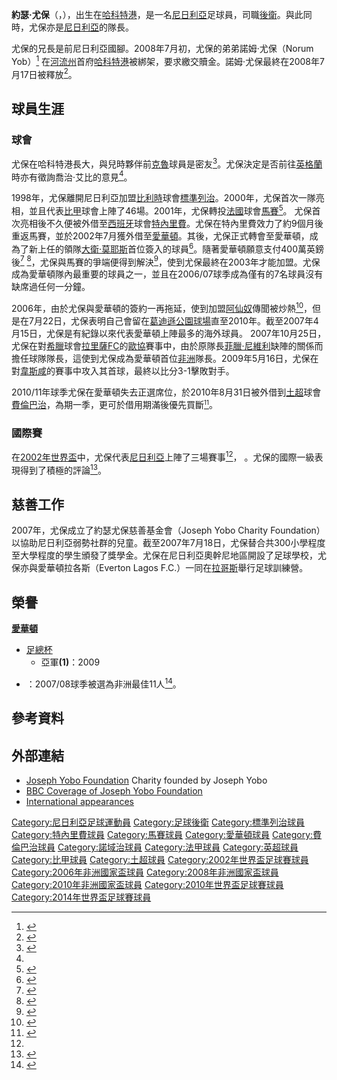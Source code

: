 {{noteTA
|T=zh-hans:约瑟夫·约博;zh-hk:約瑟·尤保;zh-tw:約瑟·尤保;
|G1=足球
|G2=法甲
|G3=西甲
|G4=英超
|G5=uefa
|1=zh-hans:约瑟夫·约博;zh-hk:約瑟·尤保;zh-tw:約瑟·尤保;
|2=zh-hans:约博;zh-hk:尤保;zh-tw:尤保;
|3=zh-hans:古迪逊公园球場;zh-hk:葛迪遜公園球場;zh-tw:古迪遜公園球場;
|4=zh-hans:菲尔·内维尔;zh-hk:菲臘·尼維利;zh-tw:菲力普·耐維爾;
|5=zh:拉各斯;zh-hans:拉各斯;zh-hk:拉各斯;zh-tw:拉哥斯;
}}
{{Infobox football biography 
|name                = 約瑟·尤保<br />Joseph Yobo
|image               = JosephYobo.JPG
|caption             = 尤保 playing for [[費倫巴治體育會|費倫巴治]] in 2012
|image_size          = 200
|fullname            = Joseph Phillip Yobo<ref name="Hugman2010-11 448">{{cite book|editor-first=Barry J.|editor-last=Hugman|title=The PFA Footballers' Who's Who 2010–11|publisher=[[Mainstream_Publishing|Mainstream Publishing]]|year=2010|isbn=978-1-84596-601-0|page=448}}</ref>
|birth_date         = {{birth date and age|1980|9|6|df=y}}<ref name="Hugman2010-11 448"/>
|birth_place = 尼日利亞[[河流州|河流州]][[科諾|科諾]]
|height              = {{convert|1.88|m|ftin|abbr=on}}<ref name="guardian_interview">{{cite news
 |url=https://www.theguardian.com/football/2003/sep/07/sport.comment2 
 |title=Yobo in power play 
 |newspaper=[[The_Guardian|The Guardian]] 
 |date=7 September 2003 
 |accessdate=19 September 2008 
 |location=London 
 |first=Jamie 
 |last=Jackson 
 |archivedate=22 July 2014 
 |archiveurl=https://web.archive.org/web/20140722204431/http://www.theguardian.com/football/2003/sep/07/sport.comment2 
 |deadurl=no 
 |df= 
}}</ref>
|            position = [[後衛_(足球)|後衛]]
|currentclub         = 
|clubnumber          = 
|youthyears1 = 1996–1997 |youthclubs1 = Michellin-Harcourt
|youthyears2 = 1997–1998 |youthclubs2 = [[皇家標準列治|標準列治]]
|years1 = 1998–2001 | clubs1 = [[皇家標準列治|標準列治]]               | caps1 = 46 | goals1 = 2
|years2 = 2001–2003 | clubs2 = [[马赛奥林匹克|马赛]]               | caps2 = 23 | goals2 = 0
|years3 = 2001–2002 | clubs3 = → [[特內里費體育會|特內里費]]                  | caps3 = 0  | goals3 = 0
|years4 = 2002–2003 | clubs4 = → [[埃弗顿足球俱乐部|埃弗顿]]                  | caps4 = 24 | goals4 = 0
|years5 = 2003–2012 | clubs5 = [[埃弗顿足球俱乐部|埃弗顿]]                           | caps5 = 196| goals5 = 8
|years6 = 2010–2012 | clubs6 = → [[費倫巴治體育會|費倫巴治]] | caps6 = 69 | goals6 = 2
|years7 = 2012–2014     | clubs7 = [[費倫巴治體育會|費倫巴治]]      | caps7 = 21 | goals7 = 1
|years8 = 2014      | clubs8 = → [[诺里奇城足球俱乐部|诺里奇城]]        | caps8 = 8  | goals8 = 0
|totalcaps = 387 |totalgoals = 13 |
|nationalyears1 = 2001–2014
|nationalteam1 = [[尼日利亞國家足球隊|尼日利亞]] 
|nationalcaps1 = 101<ref>{{Cite web |url=http://eaglecity.blogspot.com/2014/06/joseph-yobo-questions-and-yet-four.html?spref=tw |title=存档副本 |accessdate=2017-11-08 |archive-date=2017-11-08 |archive-url=https://web.archive.org/web/20171108205015/http://eaglecity.blogspot.com/2014/06/joseph-yobo-questions-and-yet-four.html?spref=tw |dead-url=no }}</ref>
|nationalgoals1 = 7
|            pcupdate = 2012年6月1日
|            ntupdate = 2012年6月1日
}}

'''約瑟·尤保'''（{{lang-en|'''Joseph Yobo'''}}，{{bd|1980年|9月6日|catIdx=Yobo, Joseph}}），出生在[[哈科特港|哈科特港]]，是一名[[尼日利亞|尼日利亞]]足球員，司職[[後衛_(足球)|後衛]]。與此同時，尤保亦是[[尼日利亞國家足球隊|尼日利亞]]的隊長。

尤保的兄長是前尼日利亞國腳{{Link-en|艾拔·尤保|Albert Yobo}}。2008年7月初，尤保的弟弟諾姆·尤保（Norum Yob）<ref>{{en}}{{Cite news
 |url=http://uk.eurosport.yahoo.com/06072008/58/premier-league-everton-offer-yobo-assistance.html 
 |title=Everton offer Yobo assistance 
}}{{dead link|date=六月 2017 |bot=InternetArchiveBot }}</ref> 在[[河流州|河流州]]首府[[哈科特港|哈科特港]]被綁架，要求繳交贖金。諾姆·尤保最終在2008年7月17日被釋放<ref>{{en}}{{Cite news 
 |url=http://kickoffnigeria.com/static/news/article.php?id=2260 
 |title=Yobo's Brother Released 
 |accessdate=2009-08-05 
 |archive-date=2012-05-25 
 |archive-url=https://archive.today/20120525202803/http://kickoffnigeria.com/static/news/article.php?id=2260 
 |dead-url=yes 
 }}</ref>。

== 球員生涯 ==
=== 球會 ===
尤保在哈科特港長大，與兒時夥伴前[[克魯足球會|克魯]]球員{{Link-en|喬治·艾比|George Abbey (footballer)}}是密友<ref name="Copnall">{{en}}{{cite web|url=http://news.bbc.co.uk/sport2/hi/football/africa/3483353.stm|title=Abbey days|last=Copnall|first=James|date=12 February 2004|work=BBC Sport|accessdate=2009-04-27|archive-date=2012-03-06|archive-url=https://web.archive.org/web/20120306092244/http://news.bbc.co.uk/sport2/hi/football/africa/3483353.stm|dead-url=no}}</ref>。尤保決定是否前往[[英格蘭|英格蘭]]時亦有徵詢喬治·艾比的意見<ref name="Copnall"/>。

1998年，尤保離開尼日利亞加盟[[比利時|比利時]]球會[[標準列治|標準列治]]。2000年，尤保首次一隊亮相，並且代表[[比利時足球甲級聯賽|比甲]]球會上陣了46場。2001年，尤保轉投[[法國|法國]]球會[[馬賽足球會|馬賽]]<ref>{{en}}
{{Cite news
| url        = http://news.bbc.co.uk/sport1/low/football/africa/1493202.stm
| title      = European Preview: Belgium Transfers
| work       = [[BBC|BBC]]
| date       = 2001-08-15
| accessdate = 2008-09-19
}}
</ref>。
尤保首次亮相後不久便被外借至[[西班牙|西班牙]]球會[[特內里費足球會|特內里費]]。尤保在特內里費效力了約9個月後重返馬賽，並於2002年7月獲外借至[[愛華頓足球會|愛華頓]]。其後，尤保正式轉會至愛華頓，成為了新上任的領隊[[大衛·莫耶斯|大衛·莫耶斯]]首位簽入的球員<ref name="bbc_2002">{{en}}
{{Cite news
| url       = http://news.bbc.co.uk/sport1/low/football/teams/e/everton/2098473.stm
| title       = Everton complete Yobo chase
| work       = [[BBC|BBC]]
| date       = 2002-07-09
| accessdate       = 2008-09-19
| archive-date       = 2003-12-12
| archive-url       = https://web.archive.org/web/20031212090617/http://news.bbc.co.uk/sport1/low/football/teams/e/everton/2098473.stm
| dead-url       = no
}}</ref>。隨著愛華頓願意支付400萬英鎊後<ref>{{en}}
{{Cite news
| url        = http://www.guardian.co.uk/football/2002/nov/28/newsstory.sport10
| title      = Everton close in on Yobo's signature
| work       = [[The_Guardian|The Guardian]]
| date       = 2002-11-28
| accessdate = 2008-09-19
}}
</ref>
<ref>{{en}}
{{Cite news
| url       = http://www.guardian.co.uk/football/2003/sep/07/sport.comment2
| title       = Yobo in power play
| work       = [[The_Guardian|The Guardian]]
| date       = 2003-09-07
| accessdate       = 2008-09-19
| archive-date       = 2009-02-07
| archive-url       = https://web.archive.org/web/20090207093951/http://www.guardian.co.uk/football/2003/sep/07/sport.comment2
| dead-url       = no
}}</ref>，尤保與馬賽的爭端便得到解決<ref name="everton_profile">{{en}}
{{Cite news
| url   = http://www.evertonfc.com/match/former-blues.html?player_id=20
| title   = Joseph Yobo - Everton F.C. Player Profile
}}{{Dead link|date=2020年1月 |bot=InternetArchiveBot |fix-attempted=yes }}</ref>，使到尤保最終在2003年才能加盟。尤保成為愛華頓隊內最重要的球員之一，並且在2006/07球季成為僅有的7名球員沒有缺席過任何一分鐘。

2006年，由於尤保與愛華頓的簽約一再拖延，使到加盟[[阿仙奴足球會|阿仙奴]]傳聞被炒熱<ref>{{en}}
{{Cite news
| url       = http://news.bbc.co.uk/sport2/hi/football/teams/e/everton/4873048.stm
| title       = Everton face Yobo contract delay
| work       = [[BBC|BBC]]
| date       = 2006-04-03
| accessdate       = 2008-09-19
| archive-date       = 2012-03-22
| archive-url       = https://web.archive.org/web/20120322162543/http://news.bbc.co.uk/sport2/hi/football/teams/e/everton/4873048.stm
| dead-url       = no
}}</ref>，但是在7月22日，尤保表明自己會留在[[葛迪遜公園球場|葛迪遜公園球場]]直至2010年。截至2007年4月15日，尤保是有紀錄以來代表愛華頓上陣最多的海外球員。
2007年10月25日，尤保在對[[希臘|希臘]]球會[[拉里薩FC|拉里薩FC]]的[[歐洲足協盃|歐協]]賽事中，由於原隊長[[菲臘·尼維利|菲臘·尼維利]]缺陣的關係而擔任球隊隊長，這使到尤保成為愛華頓首位[[非洲|非洲]]隊長。2009年5月16日，尤保在對[[韋斯咸足球會|韋斯咸]]的賽事中攻入其首球，最終以比分3-1擊敗對手。

2010/11年球季尤保在愛華頓失去正選席位，於2010年8月31日被外借到[[土超|土超]]球會[[費倫巴治體育會|費倫巴治]]，為期一季，更可於借用期滿後優先買斷<small><ref>{{cite news |language=en |url=http://news.bbc.co.uk/sport2/hi/football/teams/e/everton/8958582.stm |title=Everton's Joseph Yobo close to Fenerbahce switch |publisher=[[BBC|BBC]] Sport |date=2010-08-31 |accessdate=2010-09-01 |archive-date=2010-09-01 |archive-url=https://web.archive.org/web/20100901191845/http://news.bbc.co.uk/sport2/hi/football/teams/e/everton/8958582.stm |dead-url=no }}</ref></small>。

=== 國際賽 ===
在[[2002年世界盃|2002年世界盃]]中，尤保代表[[尼日利亞國家足球隊|尼日利亞]]上陣了三場賽事<ref name="bbc_2002" />，{{fact|更攻入了一球<ref name="everton_profile" />|time=2014-06-27}}
。尤保的國際一級表現得到了積極的評論<ref>{{en}}
{{Cite news
| url        = http://www.guardian.co.uk/football/2008/jan/22/africannationscup2008.africannationscup1
| title      = Yobo and Toure provide light in the dark
| work       = [[The_Guardian|The Guardian]]
| date       = 2008-01-22
| accessdate = 2008-09-19
}}
</ref>。

== 慈善工作 ==
2007年，尤保成立了約瑟尤保慈善基金會（Joseph Yobo Charity Foundation）以協助尼日利亞弱勢社群的兒童。截至2007年7月18日，尤保替合共300小學程度至大學程度的學生頒發了獎學金。尤保在尼日利亞奧幹尼地區開設了足球學校，尤保亦與愛華頓拉各斯（Everton Lagos F.C.）一同在[[拉哥斯|拉哥斯]]舉行足球訓練營。

== 榮譽 ==
'''[[愛華頓足球會|愛華頓]]'''
* [[英格蘭足總杯|足總杯]]
** 亞軍'''(1)'''：2009

* {{Link-en|非洲足協獎|CAF Awards}}：2007/08球季被選為非洲最佳11人<ref>{{en}}{{cite web|url=http://www.cafonline.com/caf/awards/146-egypt-dominates-glo-caf-awards.html|title=Egypt dominates glo-caf awards|publisher=CAFonline.com|accessdate=2009-08-05|archive-date=2009-03-18|archive-url=https://web.archive.org/web/20090318080949/http://www.cafonline.com/caf/awards/146-egypt-dominates-glo-caf-awards.html|dead-url=no}}</ref>。

== 參考資料 ==
{{reflist|2}}

== 外部連結 ==
* [https://web.archive.org/web/20080122131511/http://www.josephyobofoundation.org/ Joseph Yobo Foundation] Charity founded by Joseph Yobo
* [http://news.bbc.co.uk/sport1/hi/football/africa/6904226.stm BBC Coverage of Joseph Yobo Foundation] {{Wayback|url=http://news.bbc.co.uk/sport1/hi/football/africa/6904226.stm |date=20070915224945 }}
* [https://web.archive.org/web/20100604041417/http://www.supereaglesnation.com/Records.asp International appearances]

<!--{{愛華頓球員名單}}-->
{{2010年世界杯足球赛尼日利亚参赛名单}}
{{2014年世界盃足球賽尼日利亞參賽名單}}

{{DEFAULTSORT:Yobo, Joseph}}
[[Category:尼日利亞足球運動員|Category:尼日利亞足球運動員]]
[[Category:足球後衛|Category:足球後衛]]
[[Category:標準列治球員|Category:標準列治球員]]
[[Category:特內里費球員|Category:特內里費球員]]
[[Category:馬賽球員|Category:馬賽球員]]
[[Category:愛華頓球員|Category:愛華頓球員]]
[[Category:費倫巴治球員|Category:費倫巴治球員]]
[[Category:諾域治球員|Category:諾域治球員]]
[[Category:法甲球員|Category:法甲球員]]
[[Category:英超球員|Category:英超球員]]
[[Category:比甲球員|Category:比甲球員]]
[[Category:土超球員|Category:土超球員]]
[[Category:2002年世界盃足球賽球員|Category:2002年世界盃足球賽球員]]
[[Category:2006年非洲國家盃球員|Category:2006年非洲國家盃球員]]
[[Category:2008年非洲國家盃球員|Category:2008年非洲國家盃球員]]
[[Category:2010年非洲國家盃球員|Category:2010年非洲國家盃球員]]
[[Category:2010年世界盃足球賽球員|Category:2010年世界盃足球賽球員]]
[[Category:2014年世界盃足球賽球員|Category:2014年世界盃足球賽球員]]